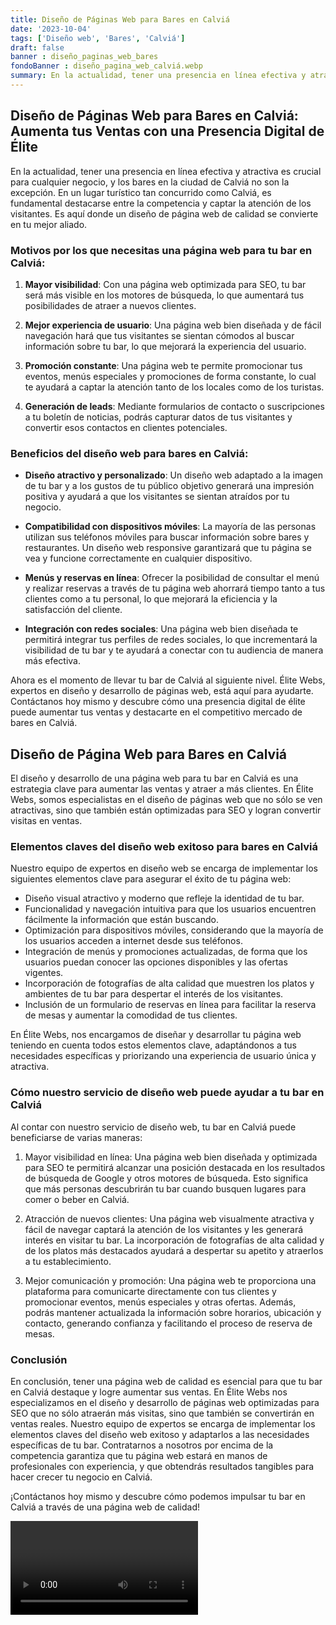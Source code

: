 ```yaml
---
title: Diseño de Páginas Web para Bares en Calviá
date: '2023-10-04'
tags: ['Diseño web', 'Bares', 'Calviá']
draft: false
banner : diseño_paginas_web_bares
fondoBanner : diseño_pagina_web_calviá.webp
summary: En la actualidad, tener una presencia en línea efectiva y atractiva es crucial para cualquier negocio, y los bares en la ciudad de Calviá no son la excepción. En un lugar turístico tan concurrido como Calviá, es fundamental destacarse entre la competencia y captar la atención de los visitantes. Es aquí donde un diseño de página web de calidad se convierte en tu mejor aliado.
---
```


## Diseño de Páginas Web para Bares en Calviá: Aumenta tus Ventas con una Presencia Digital de Élite

En la actualidad, tener una presencia en línea efectiva y atractiva es crucial para cualquier negocio, y los bares en la ciudad de Calviá no son la excepción. En un lugar turístico tan concurrido como Calviá, es fundamental destacarse entre la competencia y captar la atención de los visitantes. Es aquí donde un diseño de página web de calidad se convierte en tu mejor aliado.

### Motivos por los que necesitas una página web para tu bar en Calviá:

1. **Mayor visibilidad**: Con una página web optimizada para SEO, tu bar será más visible en los motores de búsqueda, lo que aumentará tus posibilidades de atraer a nuevos clientes.

2. **Mejor experiencia de usuario**: Una página web bien diseñada y de fácil navegación hará que tus visitantes se sientan cómodos al buscar información sobre tu bar, lo que mejorará la experiencia del usuario.

3. **Promoción constante**: Una página web te permite promocionar tus eventos, menús especiales y promociones de forma constante, lo cual te ayudará a captar la atención tanto de los locales como de los turistas.

4. **Generación de leads**: Mediante formularios de contacto o suscripciones a tu boletín de noticias, podrás capturar datos de tus visitantes y convertir esos contactos en clientes potenciales.

### Beneficios del diseño web para bares en Calviá:

- **Diseño atractivo y personalizado**: Un diseño web adaptado a la imagen de tu bar y a los gustos de tu público objetivo generará una impresión positiva y ayudará a que los visitantes se sientan atraídos por tu negocio.

- **Compatibilidad con dispositivos móviles**: La mayoría de las personas utilizan sus teléfonos móviles para buscar información sobre bares y restaurantes. Un diseño web responsive garantizará que tu página se vea y funcione correctamente en cualquier dispositivo.

- **Menús y reservas en línea**: Ofrecer la posibilidad de consultar el menú y realizar reservas a través de tu página web ahorrará tiempo tanto a tus clientes como a tu personal, lo que mejorará la eficiencia y la satisfacción del cliente.

- **Integración con redes sociales**: Una página web bien diseñada te permitirá integrar tus perfiles de redes sociales, lo que incrementará la visibilidad de tu bar y te ayudará a conectar con tu audiencia de manera más efectiva.

Ahora es el momento de llevar tu bar de Calviá al siguiente nivel. Élite Webs, expertos en diseño y desarrollo de páginas web, está aquí para ayudarte. Contáctanos hoy mismo y descubre cómo una presencia digital de élite puede aumentar tus ventas y destacarte en el competitivo mercado de bares en Calviá.

<GifSeo />

<Cta />

## Diseño de Página Web para Bares en Calviá

El diseño y desarrollo de una página web para tu bar en Calviá es una estrategia clave para aumentar las ventas y atraer a más clientes. En Élite Webs, somos especialistas en el diseño de páginas web que no sólo se ven atractivas, sino que también están optimizadas para SEO y logran convertir visitas en ventas.

### Elementos claves del diseño web exitoso para bares en Calviá

Nuestro equipo de expertos en diseño web se encarga de implementar los siguientes elementos clave para asegurar el éxito de tu página web:

- Diseño visual atractivo y moderno que refleje la identidad de tu bar.
- Funcionalidad y navegación intuitiva para que los usuarios encuentren fácilmente la información que están buscando.
- Optimización para dispositivos móviles, considerando que la mayoría de los usuarios acceden a internet desde sus teléfonos.
- Integración de menús y promociones actualizadas, de forma que los usuarios puedan conocer las opciones disponibles y las ofertas vigentes.
- Incorporación de fotografías de alta calidad que muestren los platos y ambientes de tu bar para despertar el interés de los visitantes.
- Inclusión de un formulario de reservas en línea para facilitar la reserva de mesas y aumentar la comodidad de tus clientes.

En Élite Webs, nos encargamos de diseñar y desarrollar tu página web teniendo en cuenta todos estos elementos clave, adaptándonos a tus necesidades específicas y priorizando una experiencia de usuario única y atractiva.

### Cómo nuestro servicio de diseño web puede ayudar a tu bar en Calviá

Al contar con nuestro servicio de diseño web, tu bar en Calviá puede beneficiarse de varias maneras:

1. Mayor visibilidad en línea: Una página web bien diseñada y optimizada para SEO te permitirá alcanzar una posición destacada en los resultados de búsqueda de Google y otros motores de búsqueda. Esto significa que más personas descubrirán tu bar cuando busquen lugares para comer o beber en Calviá.

2. Atracción de nuevos clientes: Una página web visualmente atractiva y fácil de navegar captará la atención de los visitantes y les generará interés en visitar tu bar. La incorporación de fotografías de alta calidad y de los platos más destacados ayudará a despertar su apetito y atraerlos a tu establecimiento.

3. Mejor comunicación y promoción: Una página web te proporciona una plataforma para comunicarte directamente con tus clientes y promocionar eventos, menús especiales y otras ofertas. Además, podrás mantener actualizada la información sobre horarios, ubicación y contacto, generando confianza y facilitando el proceso de reserva de mesas.

### Conclusión

En conclusión, tener una página web de calidad es esencial para que tu bar en Calviá destaque y logre aumentar sus ventas. En Élite Webs nos especializamos en el diseño y desarrollo de páginas web optimizadas para SEO que no sólo atraerán más visitas, sino que también se convertirán en ventas reales. Nuestro equipo de expertos se encarga de implementar los elementos claves del diseño web exitoso y adaptarlos a las necesidades específicas de tu bar. Contratarnos a nosotros por encima de la competencia garantiza que tu página web estará en manos de profesionales con experiencia, y que obtendrás resultados tangibles para hacer crecer tu negocio en Calviá.

¡Contáctanos hoy mismo y descubre cómo podemos impulsar tu bar en Calviá a través de una página web de calidad!

<Video />

<CtaBot job='Bares' city='Calviá'/>

<Gmaps query='Calviá+españa+maps' />